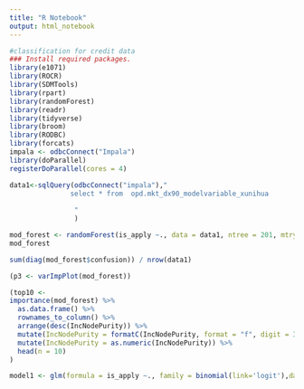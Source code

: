 ```yaml
---
title: "R Notebook"
output: html_notebook
---
```



```r
#classification for credit data
### Install required packages.
library(e1071)
library(ROCR)
library(SDMTools)
library(rpart)
library(randomForest)
library(readr)
library(tidyverse)
library(broom)
library(RODBC)
library(forcats)
impala <- odbcConnect("Impala")
library(doParallel)
registerDoParallel(cores = 4)
```

```r
data1<-sqlQuery(odbcConnect("impala")," 
               select * from  opd.mkt_dx90_modelvariable_xunihua
                
                "
                )
```

```r
mod_forest <- randomForest(is_apply ~., data = data1, ntree = 201, mtry = 3)
mod_forest
```

```r
sum(diag(mod_forest$confusion)) / nrow(data1)
```

```r
(p3 <- varImpPlot(mod_forest))
```

```r
(top10 <- 
importance(mod_forest) %>%
  as.data.frame() %>%
  rownames_to_column() %>%
  arrange(desc(IncNodePurity)) %>%
  mutate(IncNodePurity = formatC(IncNodePurity, format = "f", digit = 3)) %>%
  mutate(IncNodePurity = as.numeric(IncNodePurity)) %>%
  head(n = 10)
)
```

```r
model1 <- glm(formula = is_apply ~., family = binomial(link='logit'),data=data1)
```

